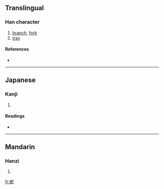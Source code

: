 ==Translingual==

===Han character===
{{Han char|rn=75|rad=木|as=08|sn=12|four=4893<sub>3</sub>|canj=木卜尸卜 (DYSY)}}

# [[branch]], [[fork]]
# [[tray]]

====References====
* {{Han ref|kx=0533.060|dkj=14945|dj=0921.060|hdz=21237.030|uh=68DC|ud=26844|bh=D9AD|bd=55725}}

----

==Japanese==

===Kanji===
{{ja-kanji|grade=|rs=木08}}

# {{defn|Japanese}}

====Readings====
* {{ja-readings|on=[[よ]] (yo), [[お]] (o)|kun=[[だい]] (dai)}}

----

==Mandarin==

===Hanzi===
{{cmn-hanzi|pin=[[yù]] ([[yu4]])|wg=yü<sup>4</sup>}}

# {{defn|Mandarin}}

[[fr:棜]]